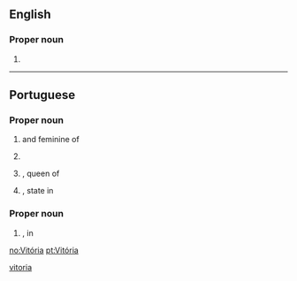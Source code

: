 {{also|vitória}}
==English==

===Proper noun===
{{en-proper noun}}

# {{place:Brazil/state capital|en|state=Espírito Santo}}

[[Category:English terms spelled with Ó|vitoria]]

----

==Portuguese==

===Proper noun===
{{pt-proper noun|f}}

# {{given name|female|lang=pt|eq=Victoria}} and feminine of {{l|pt|Vítor}}
# {{place:Brazil/state capital|en|state=Espírito Santo}}
# {{l|en|Victoria}}, queen of {{l|en|England}}
# {{l|en|Victoria}}, state in {{l|en|Australia}}

===Proper noun===
{{pt-proper noun|m}}

# {{l|en|Victoria}}, {{l|en|lake}} in {{l|en|Africa}}

[[no:Vitória]]
[[pt:Vitória]]